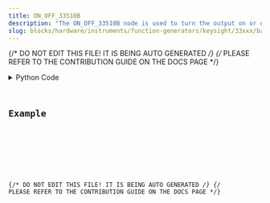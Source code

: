 ```yaml
---
title: ON_OFF_33510B
description: "The ON_OFF_33510B node is used to turn the output on or off."
slug: blocks/hardware/instruments/function-generators/keysight/33xxx/basic/on-off-33510b
---
```


{/* DO NOT EDIT THIS FILE! IT IS BEING AUTO GENERATED */}
{/* PLEASE REFER TO THE CONTRIBUTION GUIDE ON THE DOCS PAGE */}


<PythonDocsDisplay docstring={docstring} />
<details>
<summary>Python Code</summary>



<Code code={pythonCode} lang="py" wrap theme="dracula" />

[Find this Flojoy Block on GitHub](https://github.com/flojoy-ai/blocks/blob/main/blocks/HARDWARE/INSTRUMENTS/FUNCTION_GENERATORS/KEYSIGHT/33XXX/BASIC/ON_OFF_33510B/ON_OFF_33510B.py)

</details>

## Example


<GetHelpWidget />


<AppDisplay app={app} blockName="ON_OFF_33510B" client:visible />


<Example />

{/* DO NOT EDIT THIS FILE! IT IS BEING AUTO GENERATED */}
{/* PLEASE REFER TO THE CONTRIBUTION GUIDE ON THE DOCS PAGE */}
